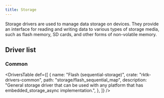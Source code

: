 ```yaml
---
title: Storage
---
```


Storage drivers are used to manage data storage on devices. They provide an interface for reading and writing data to various types of storage media, such as flash memory, SD cards, and other forms of non-volatile memory.

## Driver list

### Common

<DriversTable
  def={[
    {
      name: "Flash (sequential-storage)",
      crate: "rktk-drivers-common",
      path: "storage/flash_sequential_map",
      description:
        "General storage driver that can be used with any platform that has embedded_storage_async implementation.",
    },
  ]}
/>
